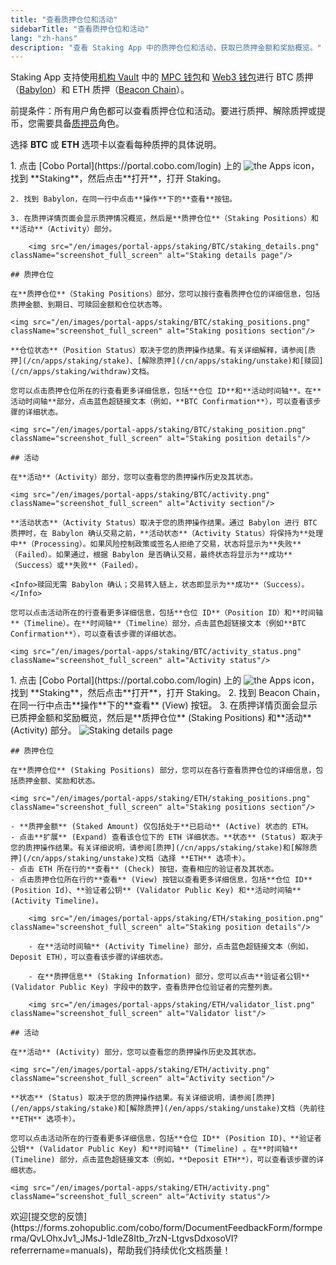 ```yaml
---
title: "查看质押仓位和活动"
sidebarTitle: "查看质押仓位和活动"
lang: "zh-hans"
description: "查看 Staking App 中的质押仓位和活动，获取已质押金额和奖励概览。"
---
```

<Info>Staking App 支持使用[机构 Vault](/cn/portal/mpc-wallets/ocw/create-mpc-vault) 中的 [MPC 钱包](/cn/portal/mpc-wallets/introduction)和 [Web3 钱包](/cn/portal/custodial-wallets/web3-wallets/set-up)进行 BTC 质押（[Babylon](https://babylonlabs.io/)）和 ETH 质押（[Beacon Chain](https://ethereum.org/en/roadmap/beacon-chain/)）。</Info>

<Note>前提条件：所有用户角色都可以查看质押仓位和活动。要进行质押、解除质押或提币，您需要具备[质押员](/cn/portal/organization/roles-and-permissions)角色。</Note>

选择 **BTC** 或 **ETH** 选项卡以查看每种质押的具体说明。

<Tabs>
  <Tab title="BTC">
    1. 点击 [Cobo Portal](https://portal.cobo.com/login) 上的 <img src="/en/images/common/icon_apps.svg" className="icon" alt="the Apps icon"/>，找到 **Staking**，然后点击**打开**，打开 Staking。

    2. 找到 Babylon，在同一行中点击**操作**下的**查看**按钮。

    3. 在质押详情页面会显示质押情况概览，然后是**质押仓位**（Staking Positions）和**活动**（Activity）部分。

        <img src="/en/images/portal-apps/staking/BTC/staking_details.png" className="screenshot_full_screen" alt="Staking details page"/>

    ## 质押仓位

    在**质押仓位**（Staking Positions）部分，您可以按行查看质押仓位的详细信息，包括质押金额、到期日、可赎回金额和仓位状态等。

    <img src="/en/images/portal-apps/staking/BTC/staking_positions.png" className="screenshot_full_screen" alt="Staking positions section"/>

    **仓位状态**（Position Status）取决于您的质押操作结果。有关详细解释，请参阅[质押](/cn/apps/staking/stake)、[解除质押](/cn/apps/staking/unstake)和[赎回](/cn/apps/staking/withdraw)文档。

    您可以点击质押仓位所在的行查看更多详细信息，包括**仓位 ID**和**活动时间轴**。在**活动时间轴**部分，点击蓝色超链接文本（例如，**BTC Confirmation**），可以查看该步骤的详细状态。

    <img src="/en/images/portal-apps/staking/BTC/staking_position.png" className="screenshot_full_screen" alt="Staking position details"/>

    ## 活动

    在**活动**（Activity）部分，您可以查看您的质押操作历史及其状态。

    <img src="/en/images/portal-apps/staking/BTC/activity.png" className="screenshot_full_screen" alt="Activity section"/>

    **活动状态**（Activity Status）取决于您的质押操作结果。通过 Babylon 进行 BTC 质押时，在 Babylon 确认交易之前，**活动状态**（Activity Status）将保持为**处理中**（Processing）。如果风险控制政策或签名人拒绝了交易，状态将显示为**失败**（Failed）。如果通过，根据 Babylon 是否确认交易，最终状态将显示为**成功**（Success）或**失败**（Failed）。

    <Info>赎回无需 Babylon 确认；交易转入链上，状态即显示为**成功**（Success）。</Info>

    您可以点击活动所在的行查看更多详细信息，包括**仓位 ID**（Position ID）和**时间轴**（Timeline）。在**时间轴**（Timeline）部分，点击蓝色超链接文本（例如**BTC Confirmation**），可以查看该步骤的详细状态。

    <img src="/en/images/portal-apps/staking/BTC/activity_status.png" className="screenshot_full_screen" alt="Activity status"/>
  </Tab>
    <Tab title="ETH">
    1. 点击 [Cobo Portal](https://portal.cobo.com/login) 上的 <img src="/en/images/common/icon_apps.svg" className="icon" alt="the Apps icon"/>，找到 **Staking**，然后点击**打开**，打开 Staking。
    2. 找到 Beacon Chain，在同一行中点击**操作**下的**查看** (View) 按钮。
    3. 在质押详情页面会显示已质押金额和奖励概览，然后是**质押仓位** (Staking Positions) 和**活动** (Activity) 部分。
        <img src="/en/images/portal-apps/staking/ETH/staking_details.png" className="screenshot_full_screen" alt="Staking details page"/>

    ## 质押仓位

    在**质押仓位** (Staking Positions) 部分，您可以在各行查看质押仓位的详细信息，包括质押金额、奖励和状态。 

    <img src="/en/images/portal-apps/staking/ETH/staking_positions.png" className="screenshot_full_screen" alt="Staking positions section"/>

    - **质押金额** (Staked Amount) 仅包括处于**已启动** (Active) 状态的 ETH。
    - 点击**扩展** (Expand) 查看该仓位下的 ETH 详细状态。**状态** (Status) 取决于您的质押操作结果。有关详细说明，请参阅[质押](/cn/apps/staking/stake)和[解除质押](/cn/apps/staking/unstake)文档（选择 **ETH** 选项卡）。
    - 点击 ETH 所在行的**查看** (Check) 按钮，查看相应的验证者及其状态。
    - 点击质押仓位所在行的**查看** (View) 按钮以查看更多详细信息，包括**仓位 ID** (Position Id)、**验证者公钥** (Validator Public Key) 和**活动时间轴** (Activity Timeline)。 

        <img src="/en/images/portal-apps/staking/ETH/staking_position.png" className="screenshot_full_screen" alt="Staking position details"/>

        - 在**活动时间轴** (Activity Timeline) 部分，点击蓝色超链接文本（例如，Deposit ETH），可以查看该步骤的详细状态。
        
        - 在**质押信息** (Staking Information) 部分，您可以点击**验证者公钥** (Validator Public Key) 字段中的数字，查看质押仓位验证者的完整列表。

        <img src="/en/images/portal-apps/staking/ETH/validator_list.png" className="screenshot_full_screen" alt="Validator list"/>

    ## 活动

    在**活动** (Activity) 部分，您可以查看您的质押操作历史及其状态。

    <img src="/en/images/portal-apps/staking/ETH/activity.png" className="screenshot_full_screen" alt="Activity section"/>

    **状态** (Status) 取决于您的质押操作结果。有关详细说明，请参阅[质押](/en/apps/staking/stake)和[解除质押](/en/apps/staking/unstake)文档（先前往 **ETH** 选项卡）。

    您可以点击活动所在的行查看更多详细信息，包括**仓位 ID** (Position ID)、**验证者公钥** (Validator Public Key) 和**时间轴** (Timeline) 。在**时间轴** (Timeline) 部分，点击蓝色超链接文本（例如，**Deposit ETH**），可以查看该步骤的详细状态。

    <img src="/en/images/portal-apps/staking/ETH/activity.png" className="screenshot_full_screen" alt="Activity status"/>

  </Tab>
</Tabs>
<Tip>欢迎[提交您的反馈](https://forms.zohopublic.com/cobo/form/DocumentFeedbackForm/formperma/QvLOhxJv1_JMsJ-1dleZ8Itb_7rzN-LtgvsDdxosoVI?referrername=manuals)，帮助我们持续优化文档质量！</Tip>
